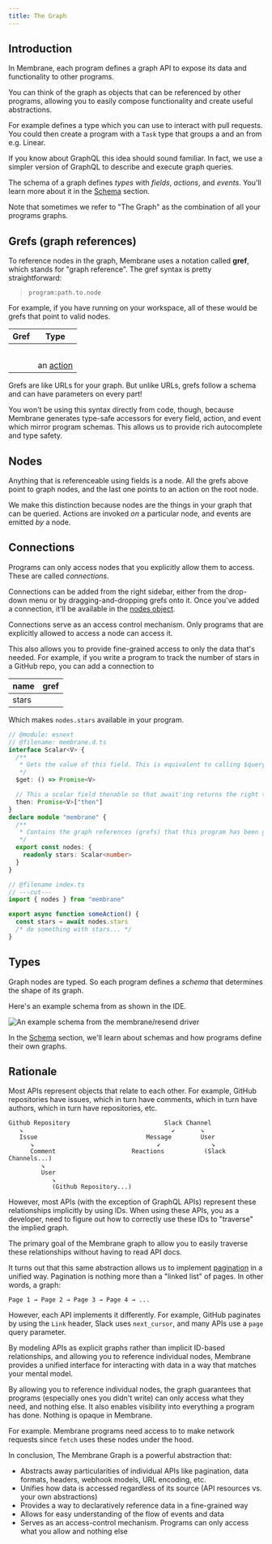 ```yaml
---
title: The Graph
---
```



## Introduction

In Membrane, each program defines a graph API to expose its data and
functionality to other programs.

You can think of the graph as objects that can be referenced by other programs,
allowing you to easily compose functionality and create useful abstractions.

For example <Package name="github" /> defines a <Type type='PullRequest'/> type
which you can use to interact with pull requests. You could then create a program
with a `Task` type that groups a <Type type='PullRequest' /> and an <Type type="Issue" /> from e.g. Linear.

If you know about GraphQL this idea should sound familiar. In fact, we use a
simpler version of GraphQL to describe and execute graph queries.

The schema of a graph defines _types_ with _fields_, _actions_, and _events_.
You'll learn more about it in the [Schema](/concepts/schema) section.

Note that sometimes we refer to "The Graph" as the combination of all your
programs graphs.

## Grefs (graph references)

To reference nodes in the graph, Membrane uses a notation called **gref**, which
stands for "graph reference". The gref syntax is pretty straightforward:

> `program:path.to.node`

For example, if you have <Package name="github"/> running on your workspace, all
of these would be grefs that point to valid nodes.

| Gref                                                           | Type                            |
| -------------------------------------------------------------- | ------------------------------- |
| <Gref value="github:"/>                                        | <Type type="Root"/>             |
| <Gref value='github:users'/>                                   | <Type type="UserCollection"/>   |
| <Gref value='github:users.one(name:"membrane-io")'/>           | <Type type="User"/>             |
| <Gref value='github:users.one(name:"membrane-io").bio'/>       | <Type type="String"/>           |
| <Gref value='github:users.one(name:"membrane-io").followers'/> | <Type type="Int"/>              |
| <Gref value='github:configure'/>                               | an [action](/concepts/actions/) |

<span data-pagefind-weight="10">Grefs</span> are like URLs for your graph. But
unlike URLs, grefs follow a schema and can have parameters on every part!

You won't be using this syntax directly from code, though, because Membrane
generates type-safe accessors for every field, action, and event which mirror
program schemas. This allows us to provide rich autocomplete and type safety.

## Nodes

Anything that is referenceable using fields is a <span data-pagefind-weight="10">node</span>. All the grefs above point
to graph nodes, and the last one points to an action on the root node.

We make this distinction because nodes are the things in your graph that can be
queried. Actions are invoked _on_ a particular node, and events are emitted _by_
a node.

## Connections

Programs can only access nodes that you explicitly allow them to access. These
are called _connections_.

Connections can be added from the right sidebar, either from the drop-down menu
or by dragging-and-dropping grefs onto it. Once you've added a connection, it'll
be available in the [nodes object](/reference/typescript-api#nodes).

Connections serve as an access control mechanism. Only programs that are
explicitly allowed to access a node can access it.

This also allows you to provide fine-grained access to only the data that's
needed. For example, if you write a program to track the number of stars in a
GitHub repo, you can add a connection to

| name  | gref                                                                                           |
| ----- | ---------------------------------------------------------------------------------------------- |
| stars | <Gref value='github:users.one(name:"membrane-io").repos.one(name:"membrane-io").stargazers' /> |

Which makes `nodes.stars` available in your program.

```ts twoslash "nodes.stars"
// @module: esnext
// @filename: membrane.d.ts
interface Scalar<V> {
  /**
   * Gets the value of this field. This is equivalent to calling $query without arguments
   */
  $get: () => Promise<V>

  // This a scalar field thenable so that await'ing returns the right type
  then: Promise<V>["then"]
}
declare module "membrane" {
  /**
   * Contains the graph references (grefs) that this program has been given access to.
   */
  export const nodes: {
    readonly stars: Scalar<number>
  }
}

// @filename index.ts
// ---cut---
import { nodes } from "membrane"

export async function someAction() {
  const stars = await nodes.stars
  /* do something with stars... */
}
```

## Types

Graph nodes are typed. So each program defines a _schema_ that determines the
shape of its graph.

Here's an example schema from <Package name="resend"/> as shown in the IDE.

![An example schema from the membrane/resend
  driver](@assets/resend-schema.png)

In the [Schema](/concepts/schema) section, we'll learn about schemas and how
programs define their own graphs.

## Rationale

Most APIs represent objects that relate to each other. For example, GitHub
repositories have issues, which in turn have comments, which in turn have
authors, which in turn have repositories, etc.

```
Github Repository                          Slack Channel
   ↘                                         ↙       ↘
   Issue                              Message        User
      ↘                                  ↙              ↘
      Comment                     Reactions           (Slack Channels...)
         ↘
         User
            ↘
            (Github Repository...)
```

However, most APIs (with the exception of GraphQL APIs) represent these
relationships implicitly by using IDs. When using these APIs, you as a
developer, need to figure out how to correctly use these IDs to "traverse" the
implied graph.

The primary goal of the Membrane graph to allow you to easily traverse these
relationships without having to read API docs.

It turns out that this same abstraction allows us to implement [pagination](/concepts/queries/#querying-a-collection) in a
unified way. Pagination is nothing more than a "linked list" of pages. In other
words, a graph:

```
Page 1 → Page 2 → Page 3 → Page 4 → ...
```

However, each API implements it differently. For example, GitHub paginates by
using the `Link` header, Slack uses `next_cursor`, and many APIs use a `page`
query parameter.

By modeling APIs as explicit graphs rather than implicit ID-based relationships,
and allowing you to reference individual nodes, Membrane provides a unified
interface for interacting with data in a way that matches your mental model.

By allowing you to reference individual nodes, the graph guarantees that
programs (especially ones you didn't write) can only access what they need, and
nothing else. It also enables visibility into everything a program has done.
Nothing is opaque in Membrane.

For example. Membrane programs need access to <Package name="http" /> to make
network requests since `fetch` uses these nodes under the hood.

In conclusion, The Membrane Graph is a powerful abstraction that:

- Abstracts away particularities of individual APIs like pagination, data
  formats, headers, webhook models, URL encoding, etc.
- Unifies how data is accessed regardless of its source (API resources vs. your
  own abstractions)
- Provides a way to declaratively reference data in a fine-grained way
- Allows for easy understanding of the flow of events and data
- Serves as an access-control mechanism. Programs can only access what you allow
  and nothing else
